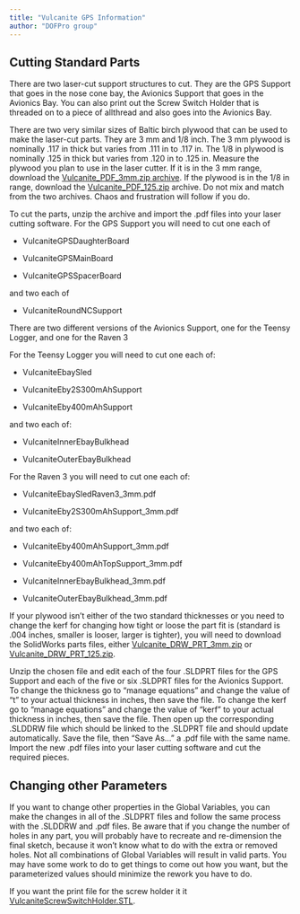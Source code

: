 ```yaml
---
title: "Vulcanite GPS Information"
author: "DOFPro group"
---
```


## Cutting Standard Parts

There are two laser-cut support structures to cut. They are the GPS Support that goes in the nose cone bay, the Avionics Support that goes in the Avionics Bay. You can also print out the Screw Switch Holder that is threaded on to a piece of allthread and also goes into the Avionics Bay.

There are two very similar sizes of Baltic birch plywood that can be used to make the laser-cut parts. They are 3 mm and 1/8 inch. The 3 mm plywood is nominally .117 in thick but varies from .111 in to .117 in. The 1/8 in plywood is nominally .125 in thick but varies from .120 in to .125 in. Measure the plywood you plan to use in the laser cutter. If it is in the 3 mm range, download the [Vulcanite_PDF_3mm.zip archive](https://pages.hmc.edu/spjut/AdvRoc/SolidWorks/VulcaniteDD/Vulcanite_PDF_3mm.zip). If the plywood is in the 1/8 in range, download the [Vulcanite_PDF_125.zip](https://pages.hmc.edu/spjut/AdvRoc/SolidWorks/VulcaniteDD/Vulcanite_PDF_125.zip) archive. Do not mix and match from the two archives. Chaos and frustration will follow if you do.

To cut the parts, unzip the archive and import the .pdf files into your laser cutting software. For the GPS Support you will need to cut one each of

*  VulcaniteGPSDaughterBoard

* VulcaniteGPSMainBoard

* VulcaniteGPSSpacerBoard

and two each of

* VulcaniteRoundNCSupport

There are two different versions of the Avionics Support, one for the Teensy Logger, and one for the Raven 3

For the Teensy Logger you will need to cut one each of:

* VulcaniteEbaySled

* VulcaniteEby2S300mAhSupport

* VulcaniteEby400mAhSupport

and two each of:


* VulcaniteInnerEbayBulkhead

* VulcaniteOuterEbayBulkhead

For the Raven 3 you will need to cut one each of:

* VulcaniteEbaySledRaven3_3mm.pdf

* VulcaniteEby2S300mAhSupport_3mm.pdf

and two each of:

* VulcaniteEby400mAhSupport_3mm.pdf

* VulcaniteEby400mAhTopSupport_3mm.pdf

* VulcaniteInnerEbayBulkhead_3mm.pdf

* VulcaniteOuterEbayBulkhead_3mm.pdf

If your plywood isn't either of the two standard thicknesses or you need to change the kerf for changing how tight or loose the part fit is (standard is .004 inches, smaller is looser, larger is tighter), you will need to download the SolidWorks parts files, either [Vulcanite_DRW_PRT_3mm.zip](https://pages.hmc.edu/spjut/AdvRoc/SolidWorks/VulcaniteDD/Vulcanite_DRW_PRT_3mm.zip) or [Vulcanite_DRW_PRT_125.zip](https://pages.hmc.edu/spjut/AdvRoc/SolidWorks/VulcaniteDD/Vulcanite_DRW_PRT_125.zip).

Unzip the chosen file and edit each of the four .SLDPRT files for the GPS Support and each of the five or six .SLDPRT files for the Avionics Support. To change the thickness go to “manage equations” and change the value of “t” to your actual thickness in inches, then save the file. To change the kerf go to “manage equations” and change the value of “kerf” to your actual thickness in inches, then save the file. Then open up the corresponding .SLDDRW file which should be linked to the .SLDPRT file and should update automatically. Save the file, then “Save As…” a .pdf file with the same name. Import the new .pdf files into your laser cutting software and cut the required pieces.

## Changing other Parameters

If you want to change other properties in the Global Variables, you can make the changes in all of the .SLDPRT files and follow the same process with the .SLDDRW and .pdf files. Be aware that if you change the number of holes in any part, you will probably have to recreate and re-dimension the final sketch, because it won’t know what to do with the extra or removed holes. Not all combinations of Global Variables will result in valid parts. You may have some work to do to get things to come out how you want, but the parameterized values should minimize the rework you have to do.

If you want the print file for the screw holder it it [VulcaniteScrewSwitchHolder.STL](https://pages.hmc.edu/spjut/AdvRoc/SolidWorks/VulcaniteDD/VulcaniteScrewSwitchHolder.STL).